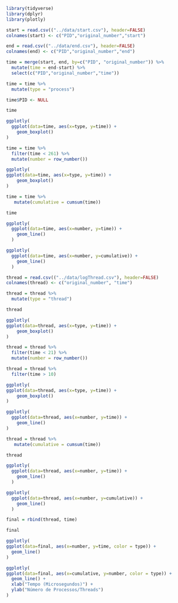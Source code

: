 ```r
library(tidyverse)
library(dplyr)
library(plotly)
```

```r
start = read.csv(("../data/start.csv"), header=FALSE)
colnames(start) <- c("PID","original_number","start")

end = read.csv(("../data/end.csv"), header=FALSE)
colnames(end) <- c("PID","original_number","end")

time = merge(start, end, by=c("PID", "original_number")) %>%
  mutate(time = end-start) %>% 
  select(c("PID","original_number","time"))

time = time %>%
  mutate(type = "process")

time$PID <- NULL

time
```

```r
ggplotly(
  ggplot(data=time, aes(x=type, y=time)) +
    geom_boxplot()
)
```

```r
time = time %>%
  filter(time < 261) %>%
  mutate(number = row_number())

ggplotly(
ggplot(data=time, aes(x=type, y=time)) +
    geom_boxplot()
)

time = time %>% 
   mutate(cumulative = cumsum(time))

time
```

```r
ggplotly(
  ggplot(data=time, aes(x=number, y=time)) +
    geom_line()
  )

ggplotly(
  ggplot(data=time, aes(x=number, y=cumulative)) +
    geom_line()
  )
```

```r
thread = read.csv(("../data/logThread.csv"), header=FALSE)
colnames(thread) <- c("original_number", "time")

thread = thread %>%
  mutate(type = "thread")

thread
```

```r
ggplotly(
ggplot(data=thread, aes(x=type, y=time)) +
    geom_boxplot()
)
```

```r
thread = thread %>%
  filter(time < 21) %>%
  mutate(number = row_number())

thread = thread %>%
  filter(time > 10)

ggplotly(
ggplot(data=thread, aes(x=type, y=time)) +
    geom_boxplot()
)

ggplotly(
  ggplot(data=thread, aes(x=number, y=time)) +
    geom_line()
)
```

```r
thread = thread %>% 
   mutate(cumulative = cumsum(time))

thread
```

```r
ggplotly(
  ggplot(data=thread, aes(x=number, y=time)) +
    geom_line()
  )

ggplotly(
  ggplot(data=thread, aes(x=number, y=cumulative)) +
    geom_line()
  )
```

```r
final = rbind(thread, time)

final
```

```r
ggplotly(
ggplot(data=final, aes(x=number, y=time, color = type)) +
  geom_line()
)

ggplotly(
ggplot(data=final, aes(x=cumulative, y=number, color = type)) +
  geom_line() +
  xlab("Tempo (Microsegundos)") +
  ylab("Número de Processos/Threads")
)
```
